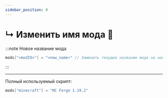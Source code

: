 ```yaml
---
sidebar_position: 0
---
```


# ↳ Изменить имя мода 📧

:::note Новое название мода
```kts
mods["<modID>"] = "<new_name>" // Заменить текущее название мода на новое
```
:::

---

Полный используемый скрипт:
```kts
mods["minecraft"] = "MC Forge 1.19.2"
```